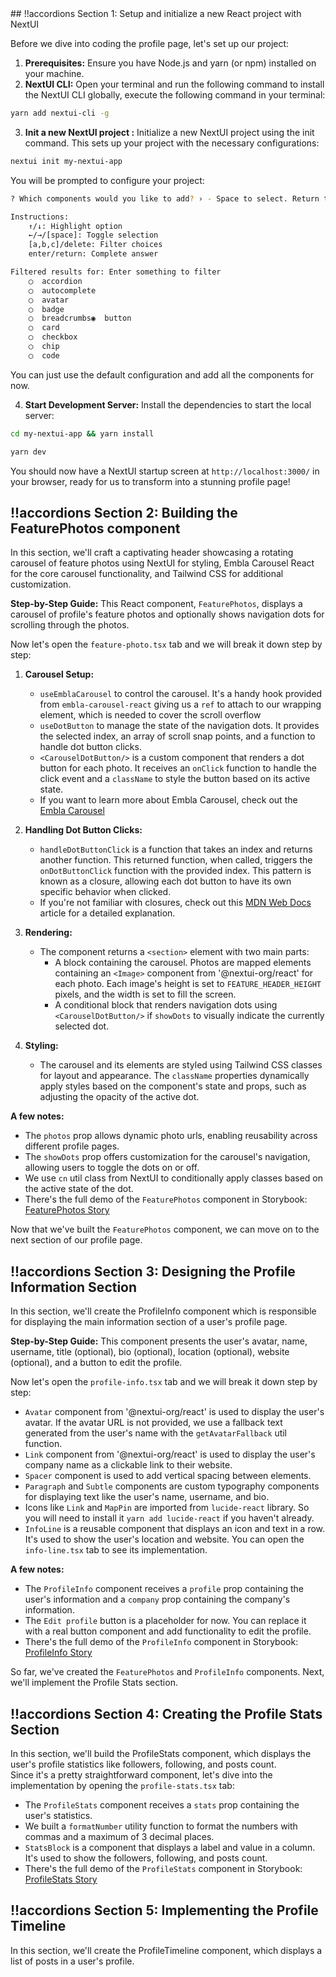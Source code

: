 
<CodeWithAccoridions>
## !!accordions Section 1: Setup and initialize a new React project with NextUI

Before we dive into coding the profile page, let's set up our project:

1.  **Prerequisites:** Ensure you have Node.js and yarn (or npm) installed on your machine.
2.  **NextUI CLI:** Open your terminal and run the following command to install the NextUI CLI globally, execute the following command in your terminal:

```bash
yarn add nextui-cli -g
```

3.  **Init a new NextUI project :** Initialize a new NextUI project using the init command. This sets up your project with the necessary configurations:

```bash
nextui init my-nextui-app
```

You will be prompted to configure your project:

```bash
? Which components would you like to add? › - Space to select. Return to submit

Instructions:
    ↑/↓: Highlight option
    ←/→/[space]: Toggle selection
    [a,b,c]/delete: Filter choices
    enter/return: Complete answer

Filtered results for: Enter something to filter
    ◯  accordion
    ◯  autocomplete
    ◯  avatar
    ◯  badge
    ◯  breadcrumbs◉  button
    ◯  card
    ◯  checkbox
    ◯  chip
    ◯  code
```

You can just use the default configuration and add all the components for now.

4.  **Start Development Server:** Install the dependencies to start the local server:

```bash
cd my-nextui-app && yarn install
```

```bash
yarn dev
```

You should now have a NextUI startup screen at `http://localhost:3000/` in your browser, ready for us to transform into a stunning profile page!

## !!accordions Section 2: Building the FeaturePhotos component

In this section, we'll craft a captivating header showcasing a rotating carousel of feature photos using NextUI for styling, Embla Carousel React for the core carousel functionality, and Tailwind CSS for additional customization.

**Step-by-Step Guide:**
This React component, `FeaturePhotos`, displays a carousel of profile's feature photos and optionally shows navigation dots for scrolling through the photos.

Now let's open the `feature-photo.tsx` tab and we will break it down step by step:

1. **Carousel Setup:**

   - `useEmblaCarousel` to control the carousel. It's a handy hook provided from `embla-carousel-react` giving us a `ref` to attach to our wrapping element, which is needed to cover the scroll overflow
   - `useDotButton` to manage the state of the navigation dots. It provides the selected index, an array of scroll snap points, and a function to handle dot button clicks.
   - `<CarouselDotButton/>` is a custom component that renders a dot button for each photo. It receives an `onClick` function to handle the click event and a `className` to style the button based on its active state.
   - If you want to learn more about Embla Carousel, check out the <a href="https://www.embla-carousel.com/get-started/react/#accessing-the-carousel-api" target="_blank">Embla Carousel</a>

2. **Handling Dot Button Clicks:**

   - `handleDotButtonClick` is a function that takes an index and returns another function. This returned function, when called, triggers the `onDotButtonClick` function with the provided index. This pattern is known as a closure, allowing each dot button to have its own specific behavior when clicked.
   - If you're not familiar with closures, check out this <a href="https://developer.mozilla.org/en-US/docs/Web/JavaScript/Closures" target="_blank">MDN Web Docs</a> article for a detailed explanation.

3. **Rendering:**

   - The component returns a `<section>` element with two main parts:
     - A block containing the carousel. Photos are mapped elements containing an `<Image>` component from '@nextui-org/react' for each photo. Each image's height is set to `FEATURE_HEADER_HEIGHT` pixels, and the width is set to fill the screen.
     - A conditional block that renders navigation dots using `<CarouselDotButton/>` if `showDots` to visually indicate the currently selected dot.

4. **Styling:**
   - The carousel and its elements are styled using Tailwind CSS classes for layout and appearance. The `className` properties dynamically apply styles based on the component's state and props, such as adjusting the opacity of the active dot.

**A few notes:**

- The `photos` prop allows dynamic photo urls, enabling reusability across different profile pages.
- The `showDots` prop offers customization for the carousel's navigation, allowing users to toggle the dots on or off.
- We use `cn` util class from NextUI to conditionally apply classes based on the active state of the dot.
- There's the full demo of the `FeaturePhotos` component in Storybook: <a href="https://66a1ae67d3806ba8755e9ebe-rktxlyjzkm.chromatic.com/?path=/docs/tutorials-profile-ui-components-feature-photos--docs" target="_blank">FeaturePhotos Story</a>

Now that we've built the `FeaturePhotos` component, we can move on to the next section of our profile page.

## !!accordions Section 3: Designing the Profile Information Section

In this section, we'll create the ProfileInfo component which is responsible for displaying the main information section of a user's profile page.<br/>

**Step-by-Step Guide:**
This component presents the user's avatar, name, username, title (optional), bio (optional), location (optional), website (optional), and a button to edit the profile.

Now let's open the `profile-info.tsx` tab and we will break it down step by step:

- `Avatar` component from '@nextui-org/react' is used to display the user's avatar. If the avatar URL is not provided, we use a fallback text generated from the user's name with the `getAvatarFallback` util function.
- `Link` component from '@nextui-org/react' is used to display the user's company name as a clickable link to their website.
- `Spacer` component is used to add vertical spacing between elements.
- `Paragraph` and `Subtle` components are custom typography components for displaying text like the user's name, username, and bio.
- Icons like `Link` and `MapPin` are imported from `lucide-react` library. So you will need to install it `yarn add lucide-react` if you haven't already.
- `InfoLine` is a reusable component that displays an icon and text in a row. It's used to show the user's location and website. You can open the `info-line.tsx` tab to see its implementation.

**A few notes:**

- The `ProfileInfo` component receives a `profile` prop containing the user's information and a `company` prop containing the company's information.
- The `Edit profile` button is a placeholder for now. You can replace it with a real button component and add functionality to edit the profile.
- There's the full demo of the `ProfileInfo` component in Storybook: <a href="https://66a1ae67d3806ba8755e9ebe-rktxlyjzkm.chromatic.com/?path=/docs/tutorials-profile-ui-components-profile-info--docs" target="_blank">ProfileInfo Story</a>

So far, we've created the `FeaturePhotos` and `ProfileInfo` components. Next, we'll implement the Profile Stats section.

## !!accordions Section 4: Creating the Profile Stats Section

In this section, we'll build the ProfileStats component, which displays the user's profile statistics like followers, following, and posts count.<br/>
Since it's a pretty straightforward component, let's dive into the implementation by opening the `profile-stats.tsx` tab:
- The `ProfileStats` component receives a `stats` prop containing the user's statistics.
- We built a `formatNumber` utility function to format the numbers with commas and a maximum of 3 decimal places.
- `StatsBlock` is a component that displays a label and value in a column. It's used to show the followers, following, and posts count.
- There's the full demo of the `ProfileStats` component in Storybook: <a href="https://66a1ae67d3806ba8755e9ebe-rktxlyjzkm.chromatic.com/?path=/docs/tutorials-profile-ui-components-profile-stats--docs" target="_blank">ProfileStats Story</a>

## !!accordions Section 5: Implementing the Profile Timeline

In this section, we'll create the ProfileTimeline component, which displays a list of posts in a user's profile.<br/>

</CodeWithAccoridions>
